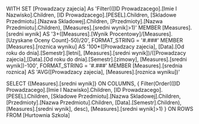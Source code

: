 WITH
SET [Prowadzacy zajecia] As
'Filter(([ID Prowadzacego].[Imie I Nazwisko].Children, [ID Prowadzacego].[PESEL].Children, [Skladowe Przedmiotu].[Nazwa Skladowej].Children, [Przedmioty].[Nazwa Przedmiotu].Children), [Measures].[sredni wynik]>1)'
MEMBER [Measures].[sredni wynik] AS
'3+([Measures].[Wynik Procentowy]/[Measures].[Uzyskane Oceny Count]-50)/20', FORMAT_STRING = '#.###'
MEMBER [Measures].[roznica wyniku] AS
'100*([Prowadzacy zajecia], [Data].[Od roku do dnia].[Semestr].[letni], [Measures].[sredni wynik])/([Prowadzacy zajecia],[Data].[Od roku do dnia].[Semestr].[zimowy], [Measures].[sredni wynik])-100', FORMAT_STRING = '#.###'
MEMBER [Measures].[srednia roznica] AS
'AVG([Prowadzacy zajecia], [Measures].[roznica wyniku])'

SELECT
{[Measures].[sredni wynik]} ON COLUMNS,
{
Filter(Order(([ID Prowadzacego].[Imie I Nazwisko].Children, [ID Prowadzacego].[PESEL].Children, [Skladowe Przedmiotu].[Nazwa Skladowej].Children, [Przedmioty].[Nazwa Przedmiotu].Children, [Data].[Semestr].Children),[Measures].[sredni wynik], desc), [Measures].[sredni wynik]>1)
} ON ROWS
FROM [Hurtownia Szkola]